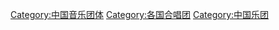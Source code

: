 [[Category:中国音乐团体|Category:中国音乐团体]]
[[Category:各国合唱团|Category:各国合唱团]]
[[Category:中国乐团|Category:中国乐团]]